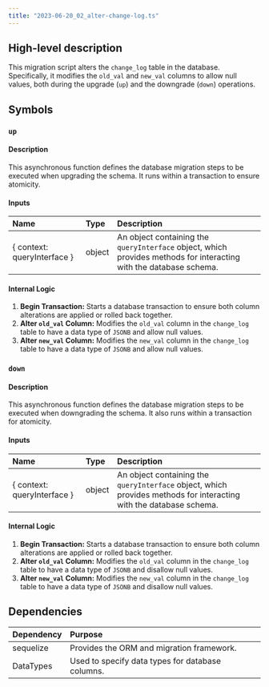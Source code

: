 ```yaml
---
title: "2023-06-20_02_alter-change-log.ts"
---
```


## High-level description
This migration script alters the `change_log` table in the database. Specifically, it modifies the `old_val` and `new_val` columns to allow null values, both during the upgrade (`up`) and the downgrade (`down`) operations.

## Symbols

### `up`
#### Description
This asynchronous function defines the database migration steps to be executed when upgrading the schema. It runs within a transaction to ensure atomicity.

#### Inputs
| Name | Type | Description |
|:-----|:-----|:------------|
| { context: queryInterface } | object | An object containing the `queryInterface` object, which provides methods for interacting with the database schema. |

#### Internal Logic
1. **Begin Transaction:** Starts a database transaction to ensure both column alterations are applied or rolled back together.
2. **Alter `old_val` Column:** Modifies the `old_val` column in the `change_log` table to have a data type of `JSONB` and allow null values.
3. **Alter `new_val` Column:** Modifies the `new_val` column in the `change_log` table to have a data type of `JSONB` and allow null values.

### `down`
#### Description
This asynchronous function defines the database migration steps to be executed when downgrading the schema. It also runs within a transaction for atomicity.

#### Inputs
| Name | Type | Description |
|:-----|:-----|:------------|
| { context: queryInterface } | object | An object containing the `queryInterface` object, which provides methods for interacting with the database schema. |

#### Internal Logic
1. **Begin Transaction:** Starts a database transaction to ensure both column alterations are applied or rolled back together.
2. **Alter `old_val` Column:** Modifies the `old_val` column in the `change_log` table to have a data type of `JSONB` and disallow null values.
3. **Alter `new_val` Column:** Modifies the `new_val` column in the `change_log` table to have a data type of `JSONB` and disallow null values.

## Dependencies
| Dependency | Purpose |
|:-----------|:--------|
| sequelize | Provides the ORM and migration framework. |
| DataTypes | Used to specify data types for database columns. |
